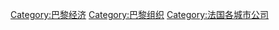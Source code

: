 [[Category:巴黎经济|Category:巴黎经济]]
[[Category:巴黎组织|Category:巴黎组织]]
[[Category:法国各城市公司|Category:法国各城市公司]]